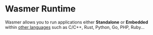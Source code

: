 # Wasmer Runtime

Wasmer allows you to run applications either **Standalone** or **Embedded** within [other languages](./#wasmer-language-integrations) such as C/C++, Rust, Python, Go, PHP, Ruby...
